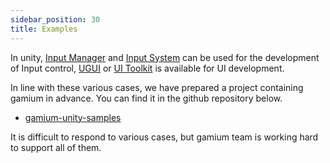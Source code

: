 ```yaml
---
sidebar_position: 30
title: Examples
---
```


In unity, [Input Manager](https://docs.unity3d.com/Manual/class-InputManager.html) and [Input System](https://docs.unity3d.com/Packages/com.unity.inputsystem@latest) can be used for the development of Input control,
[UGUI](https://docs.unity3d.com/2021.3/Documentation/Manual/com.unity.ugui.html) or [UI Toolkit](https://docs.unity3d.com/2021.3/Documentation/Manual/UIElements.html) is available for UI development.

In line with these various cases, we have prepared a project containing gamium in advance.
You can find it in the github repository below.


- [gamium-unity-samples](https://github.com/dogu-team/gamium-unity-samples)


It is difficult to respond to various cases, but gamium team is working hard to support all of them.